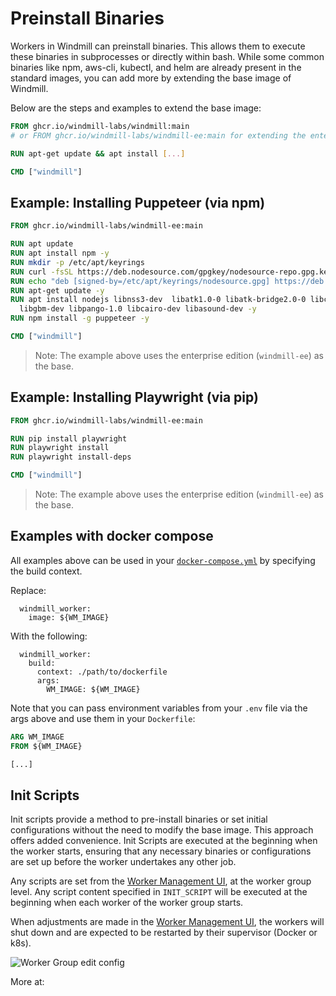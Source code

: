 
# Preinstall Binaries

Workers in Windmill can preinstall binaries. This allows them to execute these binaries in subprocesses or directly within bash. While some common binaries like npm, aws-cli, kubectl, and helm are already present in the standard images, you can add more by extending the base image of Windmill.

Below are the steps and examples to extend the base image:

```dockerfile
FROM ghcr.io/windmill-labs/windmill:main
# or FROM ghcr.io/windmill-labs/windmill-ee:main for extending the enterprise edition

RUN apt-get update && apt install [...]

CMD ["windmill"]
```

## Example: Installing Puppeteer (via npm)

```dockerfile
FROM ghcr.io/windmill-labs/windmill-ee:main

RUN apt update
RUN apt install npm -y
RUN mkdir -p /etc/apt/keyrings
RUN curl -fsSL https://deb.nodesource.com/gpgkey/nodesource-repo.gpg.key |  gpg --dearmor -o /etc/apt/keyrings/nodesource.gpg
RUN echo "deb [signed-by=/etc/apt/keyrings/nodesource.gpg] https://deb.nodesource.com/node_20.x nodistro main" | tee /etc/apt/sources.list.d/nodesource.list
RUN apt-get update -y
RUN apt install nodejs libnss3-dev  libatk1.0-0 libatk-bridge2.0-0 libcups2-dev  libdrm-dev libxkbcommon-dev libxcomposite-dev libxdamage-dev libxrandr-dev\
  libgbm-dev libpango-1.0 libcairo-dev libasound-dev -y
RUN npm install -g puppeteer -y

CMD ["windmill"]
```

> Note: The example above uses the enterprise edition (`windmill-ee`) as the base.

## Example: Installing Playwright (via pip)

```dockerfile
FROM ghcr.io/windmill-labs/windmill-ee:main

RUN pip install playwright
RUN playwright install
RUN playwright install-deps

CMD ["windmill"]
```

> Note: The example above uses the enterprise edition (`windmill-ee`) as the base.

## Examples with docker compose

All examples above can be used in your [`docker-compose.yml`](https://github.com/windmill-labs/windmill/blob/main/docker-compose.yml) by specifying the build context.

Replace:
```
  windmill_worker:
    image: ${WM_IMAGE}
```

With the following:
```
  windmill_worker:
    build:
      context: ./path/to/dockerfile
      args:
        WM_IMAGE: ${WM_IMAGE}
```

Note that you can pass environment variables from your `.env` file via the args above and use them in your `Dockerfile`:
```dockerfile
ARG WM_IMAGE
FROM ${WM_IMAGE}

[...]
```


## Init Scripts

Init scripts provide a method to pre-install binaries or set initial configurations without the need to modify the base image. This approach offers added convenience. Init Scripts are executed at the beginning when the worker starts, ensuring that any necessary binaries or configurations are set up before the worker undertakes any other job.

Any scripts are set from the [Worker Management UI](../../misc/11_worker_group_management_ui/index.mdx), at the worker group level. Any script content specified in `INIT_SCRIPT` will be executed at the beginning when each worker of the worker group starts.

When adjustments are made in the [Worker Management UI](../../misc/11_worker_group_management_ui/index.mdx), the workers will shut down and are expected to be restarted by their supervisor (Docker or k8s).

![Worker Group edit config](../../core_concepts/9_worker_groups/worker_group_ui.png)

More at:

<div class="grid grid-cols-2 gap-6 mb-4">
	<DocCard
    	title="Workers and Worker Groups"
    	description="Worker Groups allow users to run scripts and flows on different machines with varying specifications."
    	href="/docs/core_concepts/worker_groups"
    />
	<DocCard
		title="Worker Groups Management UI"
		description="On Enterpris Edition, worker groups can be managed through Windmill UI."
		href="/docs/misc/worker_group_management_ui"
	/>
</div>